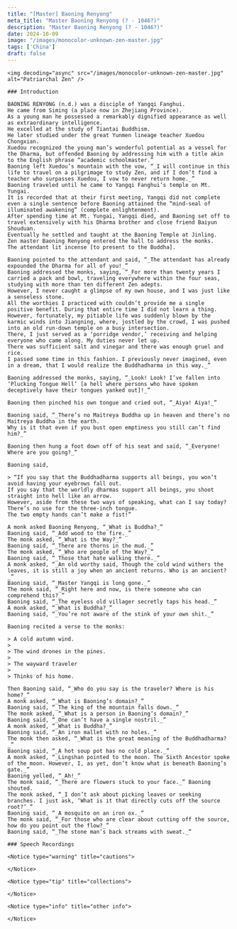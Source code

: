```yaml
---
title: "[Master] Baoning Renyong"
meta_title: "Master Baoning Renyong (? - 1046?)"
description: "Master Baoning Renyong (? - 1046?)"
date: 2024-10-09
image: "/images/monocolor-unknown-zen-master.jpg"
tags: ['China']
draft: false
---
```


<div className="grid xl:grid-cols-8 lg:grid-cols-8 md:grid-cols-2 sm:grid-cols-2 xs:grid-cols-1 gap-8 bg-body dark:bg-darkmode-body">

  <div className="lg:col-span-3 md:col-span-1">

    <img decoding="async" src="/images/monocolor-unknown-zen-master.jpg" alt="Patriarchal Zen" />

    ### Introduction

    BAONING RENYONG (n.d.) was a disciple of Yangqi Fanghui.
    He came from Siming (a place now in Zhejiang Province).
    As a young man he possessed a remarkably dignified appearance as well as extraordinary intelligence.
    He excelled at the study of Tiantai Buddhism.
    He later studied under the great Yunmen lineage teacher Xuedou Chongxian.
    Xuedou recognized the young man’s wonderful potential as a vessel for the Dharma, but offended Baoning by addressing him with a title akin to the English phrase “academic schoolmaster.”
    Baoning left Xuedou’s mountain with the vow, “_I will continue in this life to travel on a pilgrimage to study Zen, and if I don’t find a teacher who surpasses Xuedou, I vow to never return home._”
    Baoning traveled until he came to Yangqi Fanghui’s temple on Mt. Yungai.
    It is recorded that at their first meeting, Yangqi did not complete even a single sentence before Baoning attained the “mind-seal of illuminated awakening” (complete enlightenment).
    After spending time at Mt. Yungai, Yangqi died, and Baoning set off to travel extensively with his Dharma brother and close friend Baiyun Shouduan.
    Eventually he settled and taught at the Baoning Temple at Jinling.
    Zen master Baoning Renyong entered the hall to address the monks.
    The attendant lit incense [to present to the Buddha].

    Baoning pointed to the attendant and said, “_The attendant has already expounded the Dharma for all of you!_”
    Baoning addressed the monks, saying, “_For more than twenty years I carried a pack and bowl, traveling everywhere within the four seas, studying with more than ten different Zen adepts.
    However, I never caught a glimpse of my own house, and I was just like a senseless stone.
    All the worthies I practiced with couldn’t provide me a single positive benefit. During that entire time I did not learn a thing.
    However, fortunately, my pitiable life was suddenly blown by the karmic winds into Jiangning, where, jostled by the crowd, I was pushed into an old run-down temple on a busy intersection.
    There, I just served as a ‘porridge vendor,’ receiving and helping everyone who came along. My duties never let up.
    There was sufficient salt and vinegar and there was enough gruel and rice.
    I passed some time in this fashion. I previously never imagined, even in a dream, that I would realize the Buddhadharma in this way._”

    Baoning addressed the monks, saying, “_Look! Look! I’ve fallen into ‘Plucking Tongue Hell’ [a hell where persons who have spoken deceptively have their tongues yanked out]!_”

    Baoning then pinched his own tongue and cried out, “_Aiya! Aiya!_”

    Baoning said, “_There’s no Maitreya Buddha up in heaven and there’s no Maitreya Buddha in the earth.
    Why is it that even if you bust open emptiness you still can’t find him?_”

    Baoning then hung a foot down off of his seat and said, “_Everyone! Where are you going?_”

    Baoning said,

    > “If you say that the Buddhadharma supports all beings, you won’t avoid having your eyebrows fall out.
    If you say that the worldly dharmas support all beings, you shoot straight into hell like an arrow.
    However, aside from these two ways of speaking, what can I say today? There’s no use for the three-inch tongue.
    The two empty hands can’t make a fist!”

    A monk asked Baoning Renyong, “_What is Buddha?_”
    Baoning said, “_Add wood to the fire._”
    The monk asked, “_What is the Way?_”
    Baoning said, “_There are thorns in the mud._”
    The monk asked, “_Who are people of the Way?_”
    Baoning said, “_Those that hate walking there._”
    A monk asked, “_An old worthy said, Though the cold wind withers the leaves, it is still a joy when an ancient returns. Who is an ancient?_”
    Baoning said, “_Master Yangqi is long gone._”
    The monk said, “_Right here and now, is there someone who can comprehend this?_”
    Baoning said, “_The eyeless old villager secretly taps his head._”
    A monk asked, “_What is Buddha?_”
    Baoning said, “_You’re not aware of the stink of your own shit._”

    Baoning recited a verse to the monks:

    > A cold autumn wind.
    >
    > The wind drones in the pines.
    >
    > The wayward traveler
    >
    > Thinks of his home.

    Then Baoning said, “_Who do you say is the traveler? Where is his home?_”
    A monk asked, “_What is Baoning’s domain?_”
    Baoning said, “_The king of the mountain falls down._”
    The monk asked, “_What is a person in Baoning’s domain?_”
    Baoning said, “_One can’t have a single nostril._”
    A monk asked, “_What is Buddha?_”
    Baoning said, “_An iron mallet with no holes._”
    The monk then asked, “_What is the great meaning of the Buddhadharma?_”
    Baoning said, “_A hot soup pot has no cold place._”
    A monk asked, “_Lingshan pointed to the moon. The Sixth Ancestor spoke of the moon. However, I, as yet, don’t know what is beneath Baoning’s gate._”
    Baoning yelled, “_Ah!_”
    The monk said, “_There are flowers stuck to your face._” Baoning shouted.
    The monk asked, “_I don’t ask about picking leaves or seeking branches. I just ask, ‘What is it that directly cuts off the source root?’_”
    Baoning said, “_A mosquito on an iron ox._”
    The monk said, “_For those who are clear about cutting off the source, how do you point out the flow?_”
    Baoning said, “_The stone man’s back streams with sweat._”

  </div>

  <div className="lg:col-span-3 md:col-span-1">

    ### Speech Recordings

    <Notice type="warning" title="cautions">

    </Notice>

    <Notice type="tip" title="collections">

    </Notice>

    <Notice type="info" title="other info">

    </Notice>

  </div>

</div>


